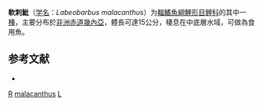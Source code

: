 {{Speciesbox
| taxon = Labeobarbus malacanthus
| status = LC
| status_system = IUCN3.1
| binomial_authority = [[Pappenheim|Pappenheim]], 1911
| synonyms = *''Barbus malacanthus''<br /><small>Pappenheim, 1911</small>
}}

'''軟刺魮'''（[[学名|学名]]：''Labeobarbus malacanthus''）为[[輻鰭魚綱|輻鰭魚綱]][[鯉形目|鯉形目]][[鲤科|鲤科]]的其中一[[種|種]]，主要分布於[[非洲|非洲]][[赤道幾內亞|赤道幾內亞]]，體長可達15公分，棲息在中底層水域，可做為食用魚。

==参考文献==
*{{FishBase_species|genus=Labeobarbus|species=malacanthus|year=2012|month=1}}

{{鯉形目小作品}}
{{Taxonbar}}
[[Category:食用魚|R]]
[[Category:Labeobarbus|malacanthus]]
[[Category:1911年描述的魚類|L]]